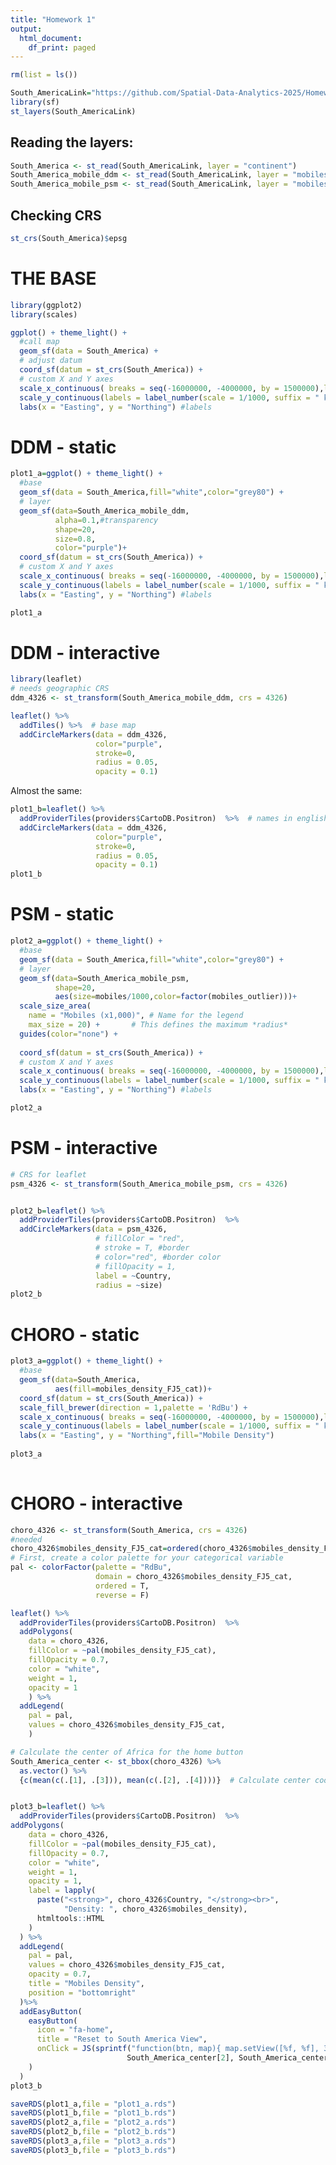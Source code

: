 ```yaml
---
title: "Homework 1"
output:
  html_document:
    df_print: paged
---
```


```r
rm(list = ls())

South_AmericaLink="https://github.com/Spatial-Data-Analytics-2025/Homework1/raw/refs/heads/main/South_America_8857.gpkg"
library(sf)
st_layers(South_AmericaLink)
```




## Reading the layers:

```r
South_America <- st_read(South_AmericaLink, layer = "continent")
South_America_mobile_ddm <- st_read(South_AmericaLink, layer = "mobiles_ddm")
South_America_mobile_psm <- st_read(South_AmericaLink, layer = "mobiles_psm")

```

## Checking CRS

```r
st_crs(South_America)$epsg
```

# THE BASE
```r
library(ggplot2)
library(scales)

ggplot() + theme_light() +
  #call map
  geom_sf(data = South_America) + 
  # adjust datum 
  coord_sf(datum = st_crs(South_America)) + 
  # custom X and Y axes
  scale_x_continuous( breaks = seq(-16000000, -4000000, by = 1500000),labels = label_number(scale = 1/1000, suffix = " km")) +
  scale_y_continuous(labels = label_number(scale = 1/1000, suffix = " km")) +
  labs(x = "Easting", y = "Northing") #labels
```
# DDM - static

```r
plot1_a=ggplot() + theme_light() +
  #base
  geom_sf(data = South_America,fill="white",color="grey80") +
  # layer
  geom_sf(data=South_America_mobile_ddm,
          alpha=0.1,#transparency
          shape=20,
          size=0.8,
          color="purple")+
  coord_sf(datum = st_crs(South_America)) + 
  # custom X and Y axes
  scale_x_continuous( breaks = seq(-16000000, -4000000, by = 1500000),labels = label_number(scale = 1/1000, suffix = " km")) +
  scale_y_continuous(labels = label_number(scale = 1/1000, suffix = " km")) +
  labs(x = "Easting", y = "Northing") #labels

plot1_a
```
# DDM - interactive

```r
library(leaflet)
# needs geographic CRS
ddm_4326 <- st_transform(South_America_mobile_ddm, crs = 4326)

leaflet() %>%
  addTiles() %>%  # base map
  addCircleMarkers(data = ddm_4326,
                   color="purple",
                   stroke=0,
                   radius = 0.05,
                   opacity = 0.1)
```

Almost the same:

```r
plot1_b=leaflet() %>%
  addProviderTiles(providers$CartoDB.Positron)  %>%  # names in english
  addCircleMarkers(data = ddm_4326,
                   color="purple",
                   stroke=0,
                   radius = 0.05,
                   opacity = 0.1)
plot1_b
```

# PSM - static

```r
plot2_a=ggplot() + theme_light() +
  #base
  geom_sf(data = South_America,fill="white",color="grey80") +
  # layer
  geom_sf(data=South_America_mobile_psm,
          shape=20,
          aes(size=mobiles/1000,color=factor(mobiles_outlier)))+
  scale_size_area(
    name = "Mobiles (x1,000)", # Name for the legend
    max_size = 20) +       # This defines the maximum *radius*
  guides(color="none") + 
  
  coord_sf(datum = st_crs(South_America)) + 
  # custom X and Y axes
  scale_x_continuous( breaks = seq(-16000000, -4000000, by = 1500000),labels = label_number(scale = 1/1000, suffix = " km")) +
  scale_y_continuous(labels = label_number(scale = 1/1000, suffix = " km")) +
  labs(x = "Easting", y = "Northing") #labels

plot2_a  
```
# PSM - interactive

```r
# CRS for leaflet
psm_4326 <- st_transform(South_America_mobile_psm, crs = 4326)


plot2_b=leaflet() %>%
  addProviderTiles(providers$CartoDB.Positron)  %>%  
  addCircleMarkers(data = psm_4326,
                   # fillColor = "red",
                   # stroke = T, #border
                   # color="red", #border color
                   # fillOpacity = 1,
                   label = ~Country,
                   radius = ~size)
plot2_b
```


# CHORO - static

```r
plot3_a=ggplot() + theme_light() +
  #base
  geom_sf(data=South_America,
          aes(fill=mobiles_density_FJ5_cat))+
  coord_sf(datum = st_crs(South_America)) +
  scale_fill_brewer(direction = 1,palette = 'RdBu') + 
  scale_x_continuous( breaks = seq(-16000000, -4000000, by = 1500000),labels = label_number(scale = 1/1000, suffix = " km")) +
  scale_y_continuous(labels = label_number(scale = 1/1000, suffix = " km")) +
  labs(x = "Easting", y = "Northing",fill="Mobile Density")
  
plot3_a
  
```

# CHORO - interactive

```r
choro_4326 <- st_transform(South_America, crs = 4326)
#needed
choro_4326$mobiles_density_FJ5_cat=ordered(choro_4326$mobiles_density_FJ5_cat)
# First, create a color palette for your categorical variable
pal <- colorFactor(palette = "RdBu",
                   domain = choro_4326$mobiles_density_FJ5_cat,
                   ordered = T,
                   reverse = F)

leaflet() %>%
  addProviderTiles(providers$CartoDB.Positron)  %>% 
  addPolygons(
    data = choro_4326,
    fillColor = ~pal(mobiles_density_FJ5_cat),
    fillOpacity = 0.7,
    color = "white",
    weight = 1,
    opacity = 1
    ) %>%
  addLegend(
    pal = pal,
    values = choro_4326$mobiles_density_FJ5_cat,
    )
```

```r
# Calculate the center of Africa for the home button
South_America_center <- st_bbox(choro_4326) %>% 
  as.vector() %>% 
  {c(mean(c(.[1], .[3])), mean(c(.[2], .[4])))}  # Calculate center coordinates


plot3_b=leaflet() %>%
  addProviderTiles(providers$CartoDB.Positron)  %>% 
addPolygons(
    data = choro_4326,
    fillColor = ~pal(mobiles_density_FJ5_cat),
    fillOpacity = 0.7,
    color = "white",
    weight = 1,
    opacity = 1,
    label = lapply(
      paste("<strong>", choro_4326$Country, "</strong><br>",
            "Density: ", choro_4326$mobiles_density),
      htmltools::HTML
    )
  ) %>%
  addLegend(
    pal = pal,
    values = choro_4326$mobiles_density_FJ5_cat,
    opacity = 0.7,
    title = "Mobiles Density",
    position = "bottomright"
  )%>%
  addEasyButton(
    easyButton(
      icon = "fa-home", 
      title = "Reset to South America View",
      onClick = JS(sprintf("function(btn, map){ map.setView([%f, %f], 3); }", 
                          South_America_center[2], South_America_center[1]))
    )
  )
plot3_b
```



```r
saveRDS(plot1_a,file = "plot1_a.rds")
saveRDS(plot1_b,file = "plot1_b.rds")
saveRDS(plot2_a,file = "plot2_a.rds")
saveRDS(plot2_b,file = "plot2_b.rds")
saveRDS(plot3_a,file = "plot3_a.rds")
saveRDS(plot3_b,file = "plot3_b.rds")
```

